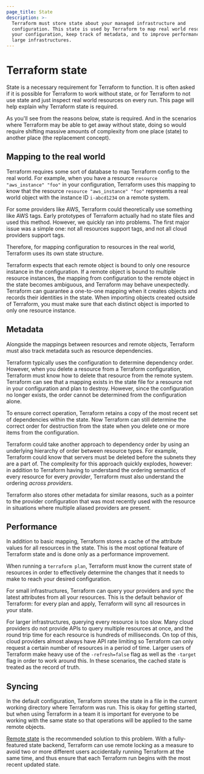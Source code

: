 ```yaml
---
page_title: State
description: >-
  Terraform must store state about your managed infrastructure and
  configuration. This state is used by Terraform to map real world resources to
  your configuration, keep track of metadata, and to improve performance for
  large infrastructures.
---
```


# Terraform state

State is a necessary requirement for Terraform to function. It is often asked if it is possible for Terraform to work without state, or for Terraform to not use state and just inspect real world resources on every run. This page will help explain why Terraform state is required.

As you'll see from the reasons below, state is required. And in the scenarios where Terraform may be able to get away without state, doing so would require shifting massive amounts of complexity from one place (state) to another place (the replacement concept).

## Mapping to the real world

Terraform requires some sort of database to map Terraform config to the real world. For example, when you have a resource `resource "aws_instance" "foo"` in your configuration, Terraform uses this mapping to know that the resource `resource "aws_instance" "foo"` represents a real world object with the instance ID `i-abcd1234` on a remote system.

For some providers like AWS, Terraform could theoretically use something like AWS tags. Early prototypes of Terraform actually had no state files and used this method. However, we quickly ran into problems. The first major issue was a simple one: not all resources support tags, and not all cloud providers support tags.

Therefore, for mapping configuration to resources in the real world, Terraform uses its own state structure.

Terraform expects that each remote object is bound to only one resource instance in the configuration. If a remote object is bound to multiple resource instances, the mapping from configuration to the remote object in the state becomes ambiguous, and Terraform may behave unexpectedly. Terraform can guarantee a one-to-one mapping when it creates objects and records their identities in the state. When importing objects created outside of Terraform, you must make sure that each distinct object is imported to only one resource instance.

## Metadata

Alongside the mappings between resources and remote objects, Terraform must also track metadata such as resource dependencies.

Terraform typically uses the configuration to determine dependency order. However, when you delete a resource from a Terraform configuration, Terraform must know how to delete that resource from the remote system. Terraform can see that a mapping exists in the state file for a resource not in your configuration and plan to destroy. However, since the configuration no longer exists, the order cannot be determined from the configuration alone.

To ensure correct operation, Terraform retains a copy of the most recent set of dependencies within the state. Now Terraform can still determine the correct order for destruction from the state when you delete one or more items from the configuration.

Terraform could take another approach to dependency order by using an underlying hierarchy of order between resource types. For example, Terraform could know that servers must be deleted before the subnets they are a part of. The complexity for this approach quickly explodes, however: in addition to Terraform having to understand the ordering semantics of every resource for every _provider_, Terraform must also understand the ordering _across providers_.

Terraform also stores other metadata for similar reasons, such as a pointer to the provider configuration that was most recently used with the resource in situations where multiple aliased providers are present.

## Performance

In addition to basic mapping, Terraform stores a cache of the attribute values for all resources in the state. This is the most optional feature of Terraform state and is done only as a performance improvement.

When running a `terraform plan`, Terraform must know the current state of resources in order to effectively determine the changes that it needs to make to reach your desired configuration.

For small infrastructures, Terraform can query your providers and sync the latest attributes from all your resources. This is the default behavior of Terraform: for every plan and apply, Terraform will sync all resources in your state.

For larger infrastructures, querying every resource is too slow. Many cloud providers do not provide APIs to query multiple resources at once, and the round trip time for each resource is hundreds of milliseconds. On top of this, cloud providers almost always have API rate limiting so Terraform can only request a certain number of resources in a period of time. Larger users of Terraform make heavy use of the `-refresh=false` flag as well as the `-target` flag in order to work around this. In these scenarios, the cached state is treated as the record of truth.

## Syncing

In the default configuration, Terraform stores the state in a file in the current working directory where Terraform was run. This is okay for getting started, but when using Terraform in a team it is important for everyone to be working with the same state so that operations will be applied to the same remote objects.

[Remote state](/terraform/language/state/remote) is the recommended solution to this problem. With a fully-featured state backend, Terraform can use remote locking as a measure to avoid two or more different users accidentally running Terraform at the same time, and thus ensure that each Terraform run begins with the most recent updated state.

